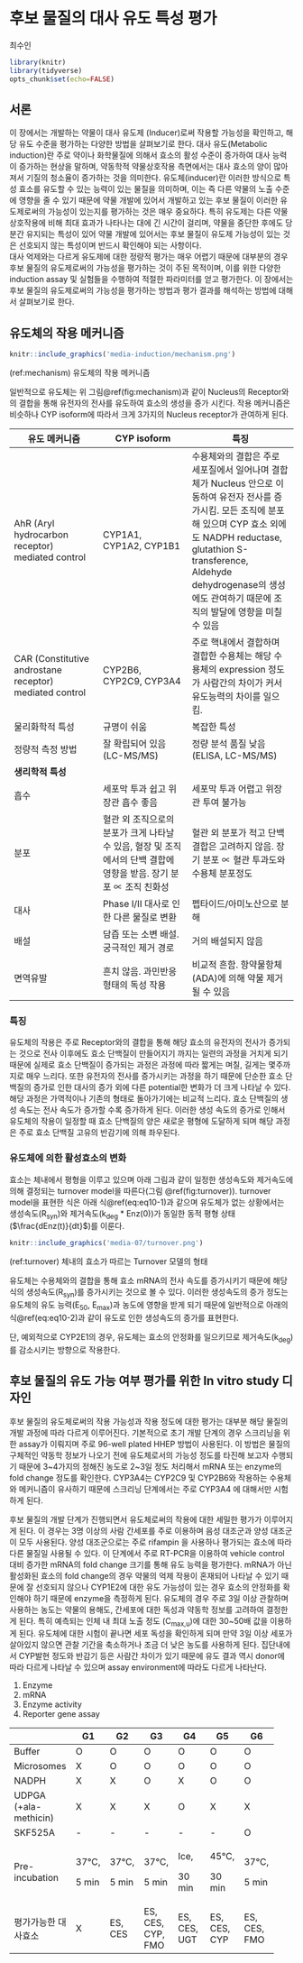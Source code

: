 # 후보 물질의 대사 유도 특성 평가 {#Induction}

\Large\hfill
최수인

\normalsize

```r
library(knitr)
library(tidyverse)
opts_chunk$set(echo=FALSE)
```

## 서론

이 장에서는 개발하는 약물이 대사 유도제 (Inducer)로써 작용할 가능성을 확인하고, 해당 유도 수준을 평가하는 다양한 방법을 살펴보기로 한다.
대사 유도(Metabolic induction)란 주로 약이나 화학물질에 의해서 효소의 활성 수준이 증가하여 대사 능력이 증가하는 현상을 말하며,
약동학적 약물상호작용 측면에서는 대사 효소의 양이 많아져서 기질의 청소율이 증가하는 것을 의미한다.
유도체(inducer)란 이러한 방식으로 특성 효소를 유도할 수 있는 능력이 있는 물질을 의미하며, 이는 즉 다른 약물의 노출 수준에 영향을 줄 수 있기
때문에 약물 개발에 있어서 개발하고 있는 후보 물질이 이러한 유도제로써의 가능성이 있는지를 평가하는 것은 매우 중요하다.
특히 유도제는 다른 약물 상호작용에 비해 최대 효과가 나타나는 대에 긴 시간이 걸리며, 약물을 중단한 후에도 당분간 유지되는 특성이 있어
약물 개발에 있어서는 후보 물질이 유도제 가능성이 있는 것은 선호되지 않는 특성이며 반드시 확인해야 되는 사항이다.  
대사 억제와는 다르게 유도제에 대한 정량적 평가는 매우 어렵기 때문에 대부분의 경우 후보 물질의 유도제로써의 가능성을 평가하는 것이 주된 목적이며,
이를 위한 다양한 induction assay 및 실험들을 수행하여 적절한 파라미터를 얻고 평가한다.
이 장에서는 후보 물질의 유도제로써의 가능성을 평가하는 방법과 평가 결과를 해석하는 방법에 대해서 살펴보기로 한다.

<!-- 대사 유도에 의한 영향은 capacity가 낮은 CYP isoform에서 특히 더 나타나게 된다. 
CYP isoform이 아닌 효소에서도 유도 현상이 나타날 수 있으나 이러한 효소들은 대부분 친화도(affinity)가 낮고 
capacity가 높기 때문에 기질의 청소율에 큰 영향을 미치는 경우는 드물다. 
유도체는 대사효소의 생성 속도를 증가시키거나 대사 효소의 안정화를 통해 반감기를 감소시켜 대사 효소의 숫자를 증가시킨다. 
종간 차이가 크며 이러한 효소양의 변화는 시간에 따라 변화하며 생성속도 혹은 감소속도를 변화시키기 때문에 유도 효과가 
나타나기 까지는 비교적 다른 약물상호작용에 비해 긴 시간이 걸리며 (7~10일) 특히 복용을 멈춰도 이러한 현상은 당분간은 유지된다.
CYP isoform의 경우는 이러한 청소율의 변화가 매우 크게 나타날 수 있다. 

유도 현상의 대표적인 예는 알코올 중독 환자의 아세트아미노펜 복용, 항간질약과  -->

## 유도체의 작용 메커니즘

```r
knitr::include_graphics('media-induction/mechanism.png')
```
(ref:mechanism) 유도체의 작용 메커니즘


일반적으로 유도체는 위 그림\@ref(fig:mechanism)과 같이 Nucleus의 Receptor와의 결합을 통해 유전자의 전사를 유도하여 
효소의 생성을 증가 시킨다. 
작용 메커니즘은 비슷하나 CYP isoform에 따라서 크게 3가지의 Nucleus receptor가 관여하게 된다.



| 유도 메커니즘   | CYP isoform    | 특징       |   
|-----------|-----------|-------------|
| AhR (Aryl hydrocarbon receptor) mediated control     | CYP1A1, CYP1A2, CYP1B1 | 수용체와의 결합은 주로 세포질에서 일어나며 결합체가 Nucleus 안으로 이동하여 유전자 전사를 증가시킴. 모든 조직에 분포해 있으며 CYP 효소 외에도 NADPH reductase, glutathion S-transference, Aldehyde dehydrogenase의 생성에도 관여하기 때문에 조직의 발달에 영향을 미칠 수 있음 |
| CAR (Constitutive androstane receptor) mediated control    | CYP2B6, CYP2C9, CYP3A4 | 주로 핵내에서 결합하며 결합한 수용체는 해당 수용체의 expression 정도가 사람간의 차이가 커서 유도능력의 차이를 일으킴.          |
| 물리화학적 특성  | 규명이 쉬움    | 복잡한 특성      |
| 정량적 측정 방법 | 잘 확립되어 있음 (LC-MS/MS) | 정량 분석 품질 낮음 (ELISA, LC-MS/MS) |
| **생리학적 특성**   |           |             |
|흡수|세포막 투과 쉽고 위장관 흡수 좋음|세포막 투과 어렵고 위장관 투여 불가능|
|분포|혈관 외 조직으로의 분포가 크게 나타날 수 있음, 혈장 및 조직에서의 단백 결합에 영향을 받음. 장기 분포 ∝ 조직 친화성|혈관 외 분포가 적고 단백 결합은 고려하지 않음. 장기 분포 ∝ 혈관 투과도와 수용체 분포정도|
|대사|Phase I/II 대사로 인한 다른 물질로 변환|펩타이드/아미노산으로 분해|
|배설|담즙 또는 소변 배설. 궁극적인 제거 경로|거의 배설되지 않음|
|면역유발|흔치 않음. 과민반응 형태의 독성 작용|비교적 흔함. 항약물항체(ADA)에 의해 약물 제거될 수 있음|


### 특징

유도체의 작용은 주로 Receptor와의 결합을 통해 해당 효소의 유전자의 전사가 증가되는 것으로 전사 이후에도 효소 단백질이 만들어지기 까지는 일련의 과정을 거치게 되기 때문에 실제로 효소 단백질이 증가되는 과정은 과정에 따라 짧게는 며칠, 길게는 몇주까지로 매우 느리다. 또한 유전자의 전사를 증가시키는 과정을 하기 때문에 단순한 효소 단백질의 증가로 인한 대사의 증가 외에 다른 potential한 변화가 더 크게 나타날 수 있다. 
해당 과정은 가역적이나 기존의 형태로 돌아가기에는 비교적 느리다. 효소 단백질의 생성 속도는 전사 속도가 증가할 수록 증가하게 된다. 
이러한 생성 속도의 증가로 인해서 유도체의 작용이 일정할 때 효소 단백질의 양은 새로운 평형에 도달하게 되며 해당 과정은 주로 효소 단백질 고유의 반감기에 의해 좌우된다. 

### 유도체에 의한 활성효소의 변화

효소는 체내에서 평형을 이루고 있으며 아래 그림과 같이 일정한 생성속도와 제거속도에 의해 결정되는 turnover model을 따른다(그림 \@ref(fig:turnover)). turnover model을 표현한 식은 아래 식\@ref(eq:eq10-1)과 같으며 유도체가 없는 상황에서는 생성속도(R~syn~)와 제거속도(k~deg~ * Enz(0))가 동일한 동적 평형 상태($\frac{dEnz(t)}{dt}$)를 이룬다. 

```r
knitr::include_graphics('media-07/turnover.png')
```
(ref:turnover) 체내의 효소가 따르는 Turnover 모델의 형태

\begin{equation}
\frac{dEnz(t)}{dt} = R{syn} - k{deg} \cdot Enz(t)
(\#eq:eq10-1) 
\end{equation}

유도체는 수용체와의 결합을 통해 효소 mRNA의 전사 속도를 증가시키기 때문에 해당 식의 생성속도(R~syn~)를 증가시키는 것으로 볼 수 있다. 이러한 생성속도의 증가 정도는 유도체의 유도 능력(E~50~, E~max~)과 농도에 영향을 받게 되기 때문에 일반적으로 아래의 식\@ref(eq:eq10-2)과 같이 유도로 인한 생성속도의 증가를 표현한다. 

\begin{equation}
\frac{dEnz(t)}{dt} = R{syn} \cdot (1 + \frac{E{max}C(t)}{EC{50} + C(t)}) - k{deg} \cdot Enz(t)
(\#eq:eq10-2)
\end{equation}

단, 예외적으로 CYP2E1의 경우, 유도체는 효소의 안정화를 일으키므로 제거속도(k~deg~)를 감소시키는 방향으로 작용한다. 

<!-- 생성속도를 증가시키는 경우 turnover model의 특성상 새로운 동적 평형에 도달하는 대에 걸리는 시간은 k~deg~에 의해 결정되며 이러한 k~deg~값은 효소의 종류에 따라서 다르다.  -->


## 후보 물질의 유도 가능 여부 평가를 위한 In vitro study 디자인

후보 물질의 유도체로써의 작용 가능성과 작용 정도에 대한 평가는 대부분 해당 물질의 개발 과정에 따라 다르게 이루어진다. 
기본적으로 초기 개발 단계의 경우 스크리닝을 위한 assay가 이뤄지며 주로 96-well plated HHEP 방법이 사용된다. 이 방법은 물질의 구체적인 약동학 정보가 나오기 전에 유도체로서의 가능성 정도를 타진해 보고자 수행되기 때문에 3~4가지의 정해진 농도로 2~3일 정도 처리해서 mRNA 또는 enzyme의 fold change 정도를 확인한다. CYP3A4는 CYP2C9 및 CYP2B6와 작용하는 수용체와 메커니즘이 유사하기 때문에 스크리닝 단계에서는 주로 CYP3A4 에 대해서만 시험하게 된다. 

후보 물질의 개발 단계가 진행되면서 유도체로써의 작용에 대한 세밀한 평가가 이루어지게 된다. 이 경우는 3명 이상의 사람 간세포를 주로 이용하며 음성 대조군과 양성 대조군이 모두 사용된다. 양성 대조군으로는 주로 rifampin 을 사용하나 평가되는 효소에 따라 다른 물질일 사용될 수 있다. 이 단계에서 주로 RT-PCR을 이용하여 vehicle control 대비 증가한 mRNA의 fold change 크기를 통해 유도 능력을 평가한다. mRNA가 아닌 활성화된 효소의 fold change의 경우 약물의 억제 작용이 혼재되어 나타날 수 있기 때문에 잘 선호되지 않으나 CYP1E2에 대한 유도 가능성이 있는 경우 효소의 안정화를 확인해야 하기 때문에 enzyme을 측정하게 된다. 
유도체의 경우 주로 3일 이상 관찰하며 사용하는 농도는 약물의 용해도, 간세포에 대한 독성과 약동학 정보를 고려하여 결정한게 된다. 특히    예측되는 인체 내 최대 노출 정도 (C~max,u~)에 대한 30~50배 값을 이용하게 된다. 유도체에 대한 시험이 끝나면 세포 독성을 확인하게 되며 만약 3일 이상 세포가 살아있지 않으면 관찰 기간을 축소하거나 조금 더 낮은 농도를 사용하게 된다. 
집단내에서 CYP발현 정도와 반감기 등은 사람간 차이가 있기 때문에 유도 결과 역시 donor에 따라 다르게 나타날 수 있으며 assay environment에 따라도 다르게 나타난다.  

1. Enzyme
2. mRNA
3. Enzyme activity
4. Reporter gene assay

+------------+--------+--------+--------+--------+--------+--------+
|            | **G1** | **G2** | **G3** | **G4** | **G5** | **G6** |
+============+========+========+========+========+========+========+
| Buffer     | O      | O      | O      | O      | O      | O      |
+------------+--------+--------+--------+--------+--------+--------+
| Microsomes | X      | O      | O      | O      | O      | O      |
+------------+--------+--------+--------+--------+--------+--------+
| NADPH      | X      | X      | O      | X      | O      | O      |
+------------+--------+--------+--------+--------+--------+--------+
| UDPGA      | X      | X      | X      | O      | X      | X      |
| (+ala-     |        |        |        |        |        |        |
| methicin)  |        |        |        |        |        |        |
+------------+--------+--------+--------+--------+--------+--------+
| SKF525A    | \-     | \-     | \-     | \-     | \-     | O      |
+------------+--------+--------+--------+--------+--------+--------+
| Pre-       | 37℃,   | 37℃,   | 37℃,   | Ice,   | 45℃,   | 37℃,   |
| incubation |        |        |        |        |        |        |
|            | 5 min  | 5 min  | 5 min  | 30 min | 30 min | 5 min  |
+------------+--------+--------+--------+--------+--------+--------+
| 평가가능한 | X      | ES,    | ES,    | ES,    | ES,    | ES,    |
| 대사효소   |        | CES    | CES,   | CES,   | CES,   | CES,   |
|            |        |        | CYP,   | UGT    | CYP    | FMO    |
|            |        |        | FMO    |        |        |        |
+------------+--------+--------+--------+--------+--------+--------+